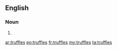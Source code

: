 ==English==

===Noun===
{{head|en}}

# {{plural of|truffle}}

[[ar:truffles]]
[[eo:truffles]]
[[fr:truffles]]
[[my:truffles]]
[[ta:truffles]]